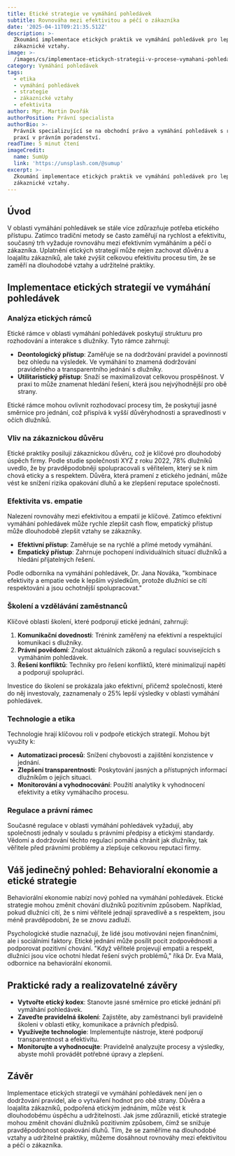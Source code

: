 ```yaml
---
title: Etické strategie ve vymáhání pohledávek
subtitle: Rovnováha mezi efektivitou a péčí o zákazníka
date: '2025-04-11T09:21:35.512Z'
description: >-
  Zkoumání implementace etických praktik ve vymáhání pohledávek pro lepší
  zákaznické vztahy.
image: >-
  /images/cs/implementace-etickych-strategii-v-procese-vymahani-pohledavek-rovnovaha-mezi-efektivitou-a-peci-o-zakaznika-1744276895316.jpg
category: Vymáhání pohledávek
tags:
  - etika
  - vymáhání pohledávek
  - strategie
  - zákaznické vztahy
  - efektivita
author: Mgr. Martin Dvořák
authorPosition: Právní specialista
authorBio: >-
  Právník specializující se na obchodní právo a vymáhání pohledávek s rozsáhlou
  praxí v právním poradenství.
readTime: 5 minut čtení
imageCredit:
  name: SumUp
  link: 'https://unsplash.com/@sumup'
excerpt: >-
  Zkoumání implementace etických praktik ve vymáhání pohledávek pro lepší
  zákaznické vztahy.
---
```

## Úvod

V oblasti vymáhání pohledávek se stále více zdůrazňuje potřeba etického přístupu. Zatímco tradiční metody se často zaměřují na rychlost a efektivitu, současný trh vyžaduje rovnováhu mezi efektivním vymáháním a péčí o zákazníka. Uplatnění etických strategií může nejen zachovat důvěru a loajalitu zákazníků, ale také zvýšit celkovou efektivitu procesu tím, že se zaměří na dlouhodobé vztahy a udržitelné praktiky.

## Implementace etických strategií ve vymáhání pohledávek

### Analýza etických rámců

Etické rámce v oblasti vymáhání pohledávek poskytují strukturu pro rozhodování a interakce s dlužníky. Tyto rámce zahrnují:

- **Deontologický přístup**: Zaměřuje se na dodržování pravidel a povinností bez ohledu na výsledek. Ve vymáhání to znamená dodržování pravidelného a transparentního jednání s dlužníky.
- **Utilitaristický přístup**: Snaží se maximalizovat celkovou prospěšnost. V praxi to může znamenat hledání řešení, která jsou nejvýhodnější pro obě strany.
  
Etické rámce mohou ovlivnit rozhodovací procesy tím, že poskytují jasné směrnice pro jednání, což přispívá k vyšší důvěryhodnosti a spravedlnosti v očích dlužníků.

### Vliv na zákaznickou důvěru

Etické praktiky posilují zákaznickou důvěru, což je klíčové pro dlouhodobý úspěch firmy. Podle studie společnosti XYZ z roku 2022, 78% dlužníků uvedlo, že by pravděpodobněji spolupracovali s věřitelem, který se k nim chová eticky a s respektem. Důvěra, která pramení z etického jednání, může vést ke snížení rizika opakování dluhů a ke zlepšení reputace společnosti.

### Efektivita vs. empatie

Nalezení rovnováhy mezi efektivitou a empatií je klíčové. Zatímco efektivní vymáhání pohledávek může rychle zlepšit cash flow, empatický přístup může dlouhodobě zlepšit vztahy se zákazníky.

- **Efektivní přístup**: Zaměřuje se na rychlé a přímé metody vymáhání.
- **Empatický přístup**: Zahrnuje pochopení individuálních situací dlužníků a hledání přijatelných řešení.

Podle odborníka na vymáhání pohledávek, Dr. Jana Nováka, "kombinace efektivity a empatie vede k lepším výsledkům, protože dlužníci se cítí respektováni a jsou ochotnější spolupracovat."

### Školení a vzdělávání zaměstnanců

Klíčové oblasti školení, které podporují etické jednání, zahrnují:

1. **Komunikační dovednosti**: Trénink zaměřený na efektivní a respektující komunikaci s dlužníky.
2. **Právní povědomí**: Znalost aktuálních zákonů a regulací souvisejících s vymáháním pohledávek.
3. **Řešení konfliktů**: Techniky pro řešení konfliktů, které minimalizují napětí a podporují spolupráci.

Investice do školení se prokázala jako efektivní, přičemž společnosti, které do něj investovaly, zaznamenaly o 25% lepší výsledky v oblasti vymáhání pohledávek.

### Technologie a etika

Technologie hrají klíčovou roli v podpoře etických strategií. Mohou být využity k:

- **Automatizaci procesů**: Snížení chybovosti a zajištění konzistence v jednání.
- **Zlepšení transparentnosti**: Poskytování jasných a přístupných informací dlužníkům o jejich situaci.
- **Monitorování a vyhodnocování**: Použití analytiky k vyhodnocení efektivity a etiky vymáhacího procesu.

### Regulace a právní rámec

Současné regulace v oblasti vymáhání pohledávek vyžadují, aby společnosti jednaly v souladu s právními předpisy a etickými standardy. Vědomí a dodržování těchto regulací pomáhá chránit jak dlužníky, tak věřitele před právními problémy a zlepšuje celkovou reputaci firmy.

## Váš jedinečný pohled: Behavioralní ekonomie a etické strategie

Behaviorální ekonomie nabízí nový pohled na vymáhání pohledávek. Etické strategie mohou změnit chování dlužníků pozitivním způsobem. Například, pokud dlužníci cítí, že s nimi věřitelé jednají spravedlivě a s respektem, jsou méně pravděpodobní, že se znovu zadluží. 

Psychologické studie naznačují, že lidé jsou motivováni nejen finančními, ale i sociálními faktory. Etické jednání může posílit pocit zodpovědnosti a podporovat pozitivní chování. "Když věřitelé projevují empatii a respekt, dlužníci jsou více ochotni hledat řešení svých problémů," říká Dr. Eva Malá, odbornice na behaviorální ekonomii.

## Praktické rady a realizovatelné závěry

- **Vytvořte etický kodex**: Stanovte jasné směrnice pro etické jednání při vymáhání pohledávek.
- **Zaveďte pravidelná školení**: Zajistěte, aby zaměstnanci byli pravidelně školeni v oblasti etiky, komunikace a právních předpisů.
- **Využívejte technologie**: Implementujte nástroje, které podporují transparentnost a efektivitu.
- **Monitorujte a vyhodnocujte**: Pravidelně analyzujte procesy a výsledky, abyste mohli provádět potřebné úpravy a zlepšení.

## Závěr

Implementace etických strategií ve vymáhání pohledávek není jen o dodržování pravidel, ale o vytváření hodnot pro obě strany. Důvěra a loajalita zákazníků, podpořená etickým jednáním, může vést k dlouhodobému úspěchu a udržitelnosti. Jak jsme zdůraznili, etické strategie mohou změnit chování dlužníků pozitivním způsobem, čímž se snižuje pravděpodobnost opakování dluhů. Tím, že se zaměříme na dlouhodobé vztahy a udržitelné praktiky, můžeme dosáhnout rovnováhy mezi efektivitou a péčí o zákazníka.
